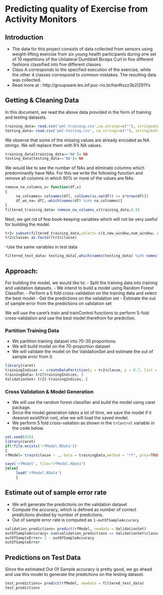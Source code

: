 Predicting quality of Exercise from Activity Monitors
========================================================

## Introduction
- The data for this project consists of data collected from sensors using weight-lifting exercise from six young health participants during one set of 10 repetitions of the Unilateral Dumbbell Biceps Curl in five different fashions classified into five different classes. 
- Class A corresponds to the specified execution of the exercise, while the other 4 classes correspond to common mistakes. The resulting data was collected.
- Read more at : http://groupware.les.inf.puc-rio.br/har#ixzz3b2I291Yx

## Getting & Cleaning Data
In this document, we read the above data provided in the form of training and testing datasets. 

```r
training_data= read.csv('pml-training.csv',na.strings=c(""), stringsAsFactors=FALSE)
testing_data= read.csv('pml-testing.csv', na.strings=c(""), stringsAsFactors=FALSE)
```

We observe that some of the missing values are already encoded as NA strings. We will replace them with R's NA values.

```r
training_data[training_data=='NA']= NA
testing_data[testing_data=='NA']= NA
```

We would like to see the number of NAs and eliminate columns which predominantly have NAs. For this we write the following function and remove all columns in which 90% or more of the values are NAs

```r
remove_na_columns_x= function(df,x)
{
     na_colnames= colnames(df[, colSums(is.na(df)) >= x*nrow(df)])
     df_wo_na= df[,-which(names(df) %in% na_colnames)]
}
filtered_training_data= remove_na_columns_x(training_data,0.9)
```

Next, we get rid of few book-keeping variables which will not be very useful for building the model.
```r
tr2= subset(filtered_training_data,select=-c(X,new_window,num_window, cvtd_timestamp,user_name,raw_timestamp_part_1,raw_timestamp_part_2))
tr2$classe= as.factor(tr2$classe)
```

-Use the same variables in test data
```r
filtered_test_data= testing_data[,which(names(testing_data) %in% names(tr2))]
```

## Approach:
For building the model, we would like to:
- Split the training data into training and validation datasets.
- We intend to build a model using Random Forest Classifier.
- Perform a 5 fold cross-validation on the training data and select the best model
- Get the predictions on the validation set
- Estimate the out of sample error from the predictions on validation set

We will use the caret's train and trainControl functions to perform 5-fold cross-validation and use the best model therefrom for prediction.


### Partition Training Data
- We partition training dataset into 70-30 proportions.
- We will build model on the 70-proportion dataset 
- We will validate the model on the ValidationSet and estimate the out of sample error from it.
```r
library(caret)
trainingIndices <- createDataPartition(y = tr2$classe, p = 0.7, list = FALSE)
trainingData= tr2[trainingIndices, ]
ValidationSet= tr2[-trainingIndices, ]
```

### Cross Validation & Model Generation
- We will use the random forest classifier and build the model using caret package.
- Since the model generation takes a lot of time, we save the model if it doesnot exist(first run), else we will load the saved model.
- We perform 5 fold cross-valiation as shown in the `trControl` variable in the code below.
```r
set.seed(825)
library(caret)
if(!file.exists('rfModel.RData'))
{
rfModel= train(classe ~ ., data = trainingData,method = "rf", prox=TRUE, allowParallel=TRUE, trControl=trainControl(method="cv", number=5))

save('rfModel', file="rfModel.RData")
}else{
     load('rfModel.RData')
     }

```

## Estimate out of sample error rate
- We will generate the predictions on the validation dataset
- Compute the accuracy, which is defined as number of correct predicitons divided by number of predictions.
- Out of sample error rate is computed as `1-outOfSampleAccuracy`
```r
validation_predictions= predict(rfModel, newdata = ValidationSet)
outOfSampleAccuracy= sum(validation_predictions == ValidationSet$classe)/length(validation_predictions)
outOfSampleError= 1 - outOfSampleAccuracy
outOfSampleError
```


## Predictions on Test Data

Since the estimated Out Of Sample accuracy is pretty good, we go ahead and use this model to generate the predictions on the testing dataset.

```r
test_predictions= predict(rfModel, newdata = filtered_test_data)
test_predictions
```



